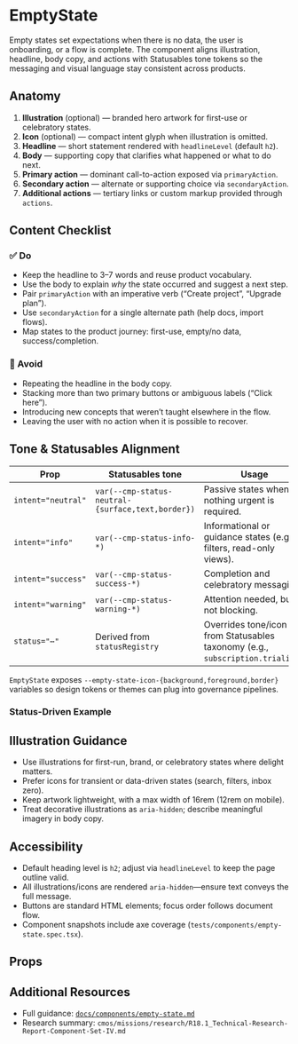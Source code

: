 
<Meta of={EmptyStateStories} title="Components/Feedback/EmptyState/Guidelines" />

# EmptyState

Empty states set expectations when there is no data, the user is onboarding, or a flow is complete. The component aligns illustration, headline, body copy, and actions with Statusables tone tokens so the messaging and visual language stay consistent across products.

<Canvas of={EmptyStateStories.NoData} />

## Anatomy

1. **Illustration** (optional) — branded hero artwork for first-use or celebratory states.  
2. **Icon** (optional) — compact intent glyph when illustration is omitted.  
3. **Headline** — short statement rendered with `headlineLevel` (default `h2`).  
4. **Body** — supporting copy that clarifies what happened or what to do next.  
5. **Primary action** — dominant call-to-action exposed via `primaryAction`.  
6. **Secondary action** — alternate or supporting choice via `secondaryAction`.  
7. **Additional actions** — tertiary links or custom markup provided through `actions`.

## Content Checklist

### ✅ Do

- Keep the headline to 3–7 words and reuse product vocabulary.  
- Use the body to explain *why* the state occurred and suggest a next step.  
- Pair `primaryAction` with an imperative verb (“Create project”, “Upgrade plan”).  
- Use `secondaryAction` for a single alternate path (help docs, import flows).  
- Map states to the product journey: first-use, empty/no data, success/completion.

### 🚫 Avoid

- Repeating the headline in the body copy.  
- Stacking more than two primary buttons or ambiguous labels (“Click here”).  
- Introducing new concepts that weren’t taught elsewhere in the flow.  
- Leaving the user with no action when it is possible to recover.

## Tone & Statusables Alignment

| Prop | Statusables tone | Usage |
| --- | --- | --- |
| `intent="neutral"` | `var(--cmp-status-neutral-{surface,text,border})` | Passive states when nothing urgent is required. |
| `intent="info"` | `var(--cmp-status-info-*)` | Informational or guidance states (e.g., filters, read-only views). |
| `intent="success"` | `var(--cmp-status-success-*)` | Completion and celebratory messaging. |
| `intent="warning"` | `var(--cmp-status-warning-*)` | Attention needed, but not blocking. |
| `status="⋯"` | Derived from `statusRegistry` | Overrides tone/icon from Statusables taxonomy (e.g., `subscription.trialing`). |

`EmptyState` exposes `--empty-state-icon-{background,foreground,border}` variables so design tokens or themes can plug into governance pipelines.

### Status-Driven Example

<Canvas of={EmptyStateStories.StatusDriven} />

## Illustration Guidance

- Use illustrations for first-run, brand, or celebratory states where delight matters.  
- Prefer icons for transient or data-driven states (search, filters, inbox zero).  
- Keep artwork lightweight, with a max width of 16rem (12rem on mobile).  
- Treat decorative illustrations as `aria-hidden`; describe meaningful imagery in body copy.

## Accessibility

- Default heading level is `h2`; adjust via `headlineLevel` to keep the page outline valid.  
- All illustrations/icons are rendered `aria-hidden`—ensure text conveys the full message.  
- Buttons are standard HTML elements; focus order follows document flow.  
- Component snapshots include axe coverage (`tests/components/empty-state.spec.tsx`).

## Props

<ArgsTable of={EmptyStateStories.default} />

## Additional Resources

- Full guidance: [`docs/components/empty-state.md`](https://github.com/systemsystems/oods-foundry/blob/main/docs/components/empty-state.md)  
- Research summary: `cmos/missions/research/R18.1_Technical-Research-Report-Component-Set-IV.md`

